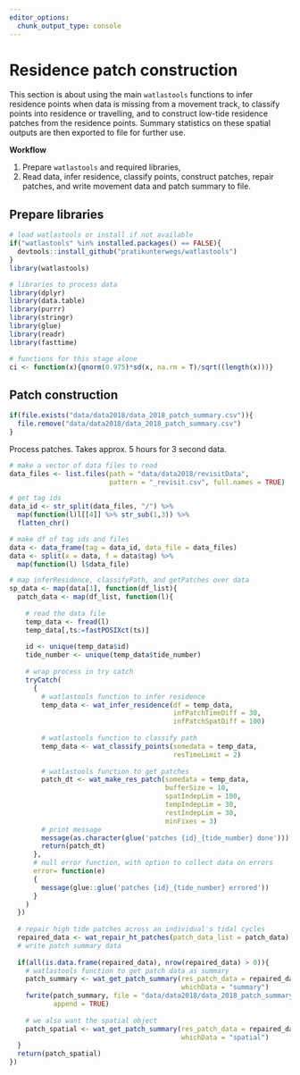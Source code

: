 ```yaml
---
editor_options: 
  chunk_output_type: console
---
```


# Residence patch construction

This section is about using the main `watlastools` functions to infer residence points when data is missing from a movement track, to classify points into residence or travelling, and to construct low-tide residence patches from the residence points. Summary statistics on these spatial outputs are then exported to file for further use.

**Workflow**

1. Prepare `watlastools` and required libraries,
2. Read data, infer residence, classify points, construct patches, repair patches, and write movement data and patch summary to file.

## Prepare libraries

```r
# load watlastools or install if not available
if("watlastools" %in% installed.packages() == FALSE){
  devtools::install_github("pratikunterwegs/watlastools")
}
library(watlastools)

# libraries to process data
library(dplyr)
library(data.table)
library(purrr)
library(stringr)
library(glue)
library(readr)
library(fasttime)

# functions for this stage alone
ci <- function(x){qnorm(0.975)*sd(x, na.rm = T)/sqrt((length(x)))}
```

## Patch construction

```r
if(file.exists("data/data2018/data_2018_patch_summary.csv")){
  file.remove("data/data2018/data_2018_patch_summary.csv")
}
```

Process patches. Takes approx. 5 hours for 3 second data.

```r
# make a vector of data files to read
data_files <- list.files(path = "data/data2018/revisitData", 
                         pattern = "_revisit.csv", full.names = TRUE)

# get tag ids
data_id <- str_split(data_files, "/") %>% 
  map(function(l)l[[4]] %>% str_sub(1,3)) %>% 
  flatten_chr()

# make df of tag ids and files
data <- data_frame(tag = data_id, data_file = data_files)
data <- split(x = data, f = data$tag) %>% 
  map(function(l) l$data_file)

# map inferResidence, classifyPath, and getPatches over data
sp_data <- map(data[1], function(df_list){
  patch_data <- map(df_list, function(l){
    
    # read the data file
    temp_data <- fread(l)
    temp_data[,ts:=fastPOSIXct(ts)]
    
    id <- unique(temp_data$id)
    tide_number <- unique(temp_data$tide_number)
    
    # wrap process in try catch
    tryCatch(
      {
        # watlastools function to infer residence
        temp_data <- wat_infer_residence(df = temp_data,
                                         infPatchTimeDiff = 30,
                                         infPatchSpatDiff = 100)
        
        # watlastools function to classify path
        temp_data <- wat_classify_points(somedata = temp_data,
                                         resTimeLimit = 2)
        
        # watlastools function to get patches
        patch_dt <- wat_make_res_patch(somedata = temp_data,
                                       bufferSize = 10,
                                       spatIndepLim = 100,
                                       tempIndepLim = 30,
                                       restIndepLim = 30,
                                       minFixes = 3)
        # print message
        message(as.character(glue('patches {id}_{tide_number} done')))
        return(patch_dt)
      },
      # null error function, with option to collect data on errors
      error= function(e)
      {
        message(glue::glue('patches {id}_{tide_number} errored'))
      }
    )
  })
  
  # repair high tide patches across an individual's tidal cycles
  repaired_data <- wat_repair_ht_patches(patch_data_list = patch_data)
  # write patch summary data
  
  if(all(is.data.frame(repaired_data), nrow(repaired_data) > 0)){
    # watlastools function to get patch data as summary
    patch_summary <- wat_get_patch_summary(res_patch_data = repaired_data,
                                           whichData = "summary")
    fwrite(patch_summary, file = "data/data2018/data_2018_patch_summary.csv",
           append = TRUE)
    
    # we also want the spatial object
    patch_spatial <- wat_get_patch_summary(res_patch_data = repaired_data,
                                           whichData = "spatial")
  }
  return(patch_spatial)
})

```
